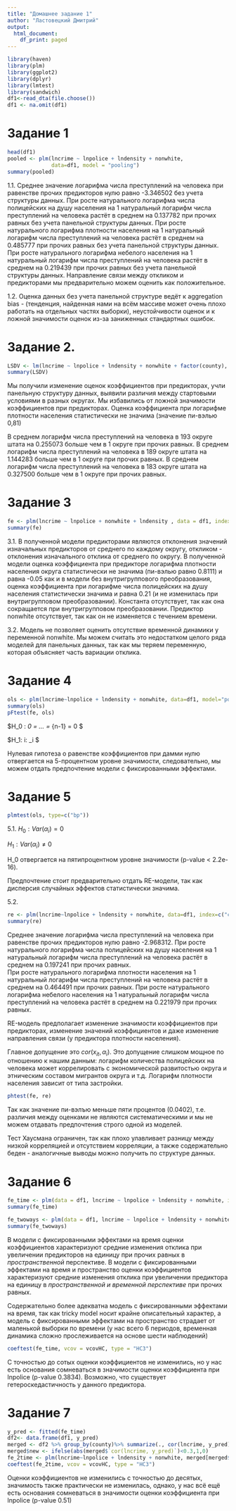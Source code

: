 ---
title: "Домашнее задание 1"
author: "Ластовецкий Дмитрий"
output:
  html_document:
    df_print: paged
---



```{r, echo=FALSE, include=FALSE}
library(haven)
library(plm)
library(ggplot2)
library(dplyr)
library(lmtest)
library(sandwich)
df1<-read_dta(file.choose())
df1 <- na.omit(df1)
```

# Задание 1

```{r}
head(df1)
pooled <- plm(lncrime ~ lnpolice + lndensity + nonwhite, 
              data=df1, model = "pooling")
summary(pooled)
```
1.1. Среднее значение логарифма числа преступлений на человека при равенстве прочих предикторов нулю равно -3.346502 без учета структуры данных. 
При росте натурального логарифма числа полицейских на душу населения на 1 натуральный логарифм числа преступлений на человека растёт в среднем на 0.137782 при прочих равных без учета панельной структуры данных. 
При росте натурального логарифма плотности населения на 1 натуральный логарифм числа преступлений на человека растёт в среднем на 0.485777 при прочих равных без учета панельной структуры данных.
При росте натурального логарифма небелого населения на 1 натуральный логарифм числа преступлений на человека растёт в среднем на 0.219439 при прочих равных без учета панельной структуры данных.
Направление связи между откликом и предикторами мы предварительно можем оценить как положительное. 

1.2. Оценка данных без учета панельной структуре ведёт к aggregation bias - (тенденция, найденная нами на всём массиве может очень плохо работать на отдельных частях выборки), неустойчивости оценок и к ложной значимости оценок из-за заниженных стандартных ошибок.  

# Задание 2. 

```{r}
LSDV <- lm(lncrime ~ lnpolice + lndensity + nonwhite + factor(county), data=df1)
summary(LSDV)
```
Мы получили изменение оценок коэффициентов при предикторах, учли панельную структуру данных, выявили различия между стартовыми условиями в разных округах. Мы избавились от ложной значимости коэффициентов при предикторах. Оценка коэффициента при логарифме плотности населения статистически не значима (значение пи-вэлью 0,81)

В среднем логарифм числа преступлений на человека в 193 округе штата на 0.255073 больше чем в 1 округе при прочих равных. 
В среднем логарифм числа преступлений на человека в 189 округе штата на 1.144283 больше чем в 1 округе при прочих равных. 
В среднем логарифм числа преступлений на человека в 183 округе штата на 0.327500 больше чем в 1 округе при прочих равных. 

# Задание 3

```{r}
fe <- plm(lncrime ~ lnpolice + nonwhite + lndensity , data = df1, index=c("county", "year"), model="within")
summary(fe)
```

3.1. В полученной модели предикторами являются отклонения значений изначальных предикторов от среднего по каждому округу, откликом - отклонения изначального отклика от среднего по округу. В полученной модели оценка коэффициента при предикторе логарифма плотности населения округа статистически не значима (пи-вэлью равно 0.8111) и равна -0.05 как и в модели без внутригруппового преобразования, оценка коэффициента при логарифме числа полицейских на душу населения статистически значима и равна 0.21 (и не изменилась при внутригрупповом преобразовании). Константа отсутствует, так как она сокращается при внутригрупповом преобразовании. Предиктор nonwhite отсутствует, так как он не изменяется с течением времени. 

3.2. Модель не позволяет оценить отсутствие временной динамики у переменной nonwhite. Мы можем считать это недостатком целого ряда моделей для панельных данных, так как мы теряем переменную, которая объясняет часть вариации отклика. 

# Задание 4

```{r}
ols <- plm(lncrime~lnpolice + lndensity + nonwhite, data=df1, model="pooling")
summary(ols)
pFtest(fe, ols)
```

$H_0 : \gamma_0 = ... = \gamma_{n-1} = 0 $


$H_1: \exists i\in[1, n-1]: \gamma_i \neq 0 $

Нулевая гипотеза о равенстве коэффициентов при дамми нулю отвергается на 5-процентном уровне значимости, следовательно, мы можем отдать предпочтение модели с фиксированными эффектами. 

# Задание 5


```{r}
plmtest(ols, type=c("bp"))
```

5.1. $H_0: Var(\alpha_i) = 0$

$H_1: Var(\alpha_i) \neq 0$

H_0 отвергается на пятипроцентном уровне значимости (p-value < 2.2e-16). 

Предпочтение стоит предварительно отдать RE-модели, так как дисперсия случайных эффектов статистически значима. 

5.2. 

```{r}
re <- plm(lncrime~lnpolice + lndensity + nonwhite, data=df1, index=c("county", "year"), model="random")
summary(re)
```
Среднее значение логарифма числа преступлений на человека при равенстве прочих предикторов нулю равно -2.968312.
При росте натурального логарифма числа полицейских на душу населения на 1 натуральный логарифм числа преступлений на человека растёт в среднем на 0.197241 при прочих равных.  
При росте натурального логарифма плотности населения на 1 натуральный логарифм числа преступлений на человека растёт в среднем на 0.464491 при прочих равных. 
При росте натурального логарифма небелого населения на 1 натуральный логарифм числа преступлений на человека растёт в среднем на 0.221979 при прочих равных. 

RE-модель предполагает изменение значимости коэффициентов при предикторах, изменение значений коэффициентов и даже изменение направления связи (у предиктора плотности населения). 

Главное допущение это $cor(x_{it}, \alpha_i)$. Это допущение слишком мощное по отношению к нашим данным: логарифм количества полицейских на человека может коррелировать с экономической развитостью округа и этническим составом мигрантов округа и т.д. Логарифм плотности населения зависит от типа застройки. 

```{r}
phtest(fe, re)
```
Так как значение пи-вэлъю меньше пяти процентов (0.0402), т.е. различия между оценками не являются систематическими и мы не можем отдавать предпочтения строго одной из моделей. 

Тест Хаусмана ограничен, так как плохо улавливает разницу между низкой корреляцией и отсутствием корреляции, а также содержательно беден - аналогичные выводы можно получить по структуре данных. 

# Задание 6

```{r}
fe_time <- plm(data = df1, lncrime ~ lnpolice + lndensity + nonwhite, index=c("county", "year"), effect = "time",  model = "within")
summary(fe_time)

fe_twoways <- plm(data = df1, lncrime ~ lnpolice + lndensity + nonwhite, index=c("county", "year"), effect = "twoways", model = "within")
summary(fe_twoways)
```

В модели с фиксированными эффектами на время оценки коэффициентов характеризуют средние изменения отклика при увеличении предикторов на единицу при прочих равных в *пространственной* перспективе. В модели с фиксированными эффектами на время и пространство оценки коэффициентов характеризуют средние изменения отклика при увеличении предиктора на единицу в *пространственной и временной перспективе* при прочих равных. 

Содержательно более адекватна модель с фиксированными эффектами на время, так как tricky model носит крайне описательный характер, а модель с фиксированными эффектами на пространство страдает от маленькой выборки по времени (у нас всего 6 периодов, временная динамика сложно прослеживается на основе шести наблюдений)

```{r}
coeftest(fe_time, vcov = vcovHC, type = "HC3")
```
С точностью до сотых оценки коэффициентов не изменились, но у нас есть основания сомневаться в значимости оценки коэффициента при lnpolice (p-value 0.3834). Возможно, что существует гетероскедастичность у данного предиктора. 

# Задание 7

```{r}
y_pred <- fitted(fe_time)
df2<- data.frame(df1, y_pred) 
merged <- df2 %>% group_by(county)%>% summarize(., cor(lncrime, y_pred))%>% merge(df2, ., by="county")
merged$new <- ifelse(abs(merged$`cor(lncrime, y_pred)`)<0.3,1,0)
fe_2time <- plm(lncrime~lnpolice + lndensity + nonwhite, merged[merged$new == 0,], index=c("county", "year"), effect = "time")
coeftest(fe_2time, vcov = vcovHC, type = "HC3")
```

Оценки коэффициентов не изменились с точностью до десятых, значимость также практически не изменилась, однако, у нас всё ещё есть основания сомневаться в значимости оценки коэффициента при lnpolice (p-value 0.51)